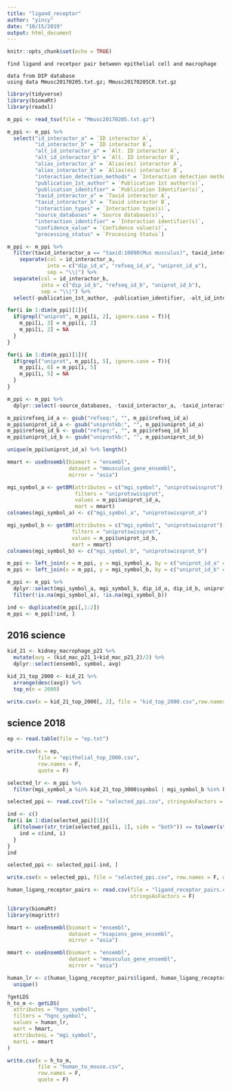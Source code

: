 ```yaml
---
title: "ligand_receptor"
author: "yincy"
date: "10/15/2019"
output: html_document
---
```


```r
knitr::opts_chunk$set(echo = TRUE)
```

```
find ligand and recetpor pair between epithelial cell and macrophage  
```

```
data from DIP database 
using data Mmusc20170205.txt.gz; Mmusc20170205CR.txt.gz
```

```r
library(tidyverse)
library(biomaRt)
library(readxl)
```


```r
m_ppi <- read_tsv(file = "Mmusc20170205.txt.gz")
```


```r
m_ppi <- m_ppi %>% 
  select("id_interactor_a" = `ID interactor A`, 
         "id_interactor_b" = `ID interactor B`,
         "alt_id_interactor_a" = `Alt. ID interactor A`,
         "alt_id_interactor_b" = `Alt. ID interactor B`,
         "alias_interactor_a" = `Alias(es) interactor A`,
         "alias_interactor_b" = `Alias(es) interactor B`,
         "interaction_detection_methods" = `Interaction detection method(s)`,
         "publication_1st_author" = `Publication 1st author(s)`,
         "publication_identifier" = `Publication Identifier(s)`,
         "taxid_interactor_a" = `Taxid interactor A`,
         "taxid_interactor_b" = `Taxid interactor B`,
         "interaction_types" = `Interaction type(s)`,
         "source_databases" = `Source database(s)`,
         "interaction_identifier" = `Interaction identifier(s)`,
         "confidence_value" = `Confidence value(s)`,
         "processing_status" = `Processing Status`)
```


```r
m_ppi <- m_ppi %>% 
  filter(taxid_interactor_a == "taxid:10090(Mus musculus)", taxid_interactor_b == "taxid:10090(Mus musculus)") %>% 
    separate(col = id_interactor_a,
             into = c("dip_id_a", "refseq_id_a", "uniprot_id_a"),
             sep = "\\|") %>% 
  separate(col = id_interactor_b,
           into = c("dip_id_b", "refseq_id_b", "uniprot_id_b"),
           sep = "\\|") %>% 
  select(-publication_1st_author, -publication_identifier, -alt_id_interactor_a, -alt_id_interactor_b, -alias_interactor_a, -alias_interactor_b)
```


```r
for(i in 1:dim(m_ppi)[1]){
  if(grepl("uniprot", m_ppi[i, 2], ignore.case = T)){
    m_ppi[i, 3] = m_ppi[i, 2]
    m_ppi[i, 2] = NA
  }
}

for(i in 1:dim(m_ppi)[1]){
  if(grepl("uniprot", m_ppi[i, 5], ignore.case = T)){
    m_ppi[i, 6] = m_ppi[i, 5]
    m_ppi[i, 5] = NA
  }
}

m_ppi <- m_ppi %>% 
  dplyr::select(-source_databases, -taxid_interactor_a, -taxid_interactor_b, -interaction_identifier, -processing_status)
```

```r
m_ppi$refseq_id_a <- gsub("refseq:", "", m_ppi$refseq_id_a)
m_ppi$uniprot_id_a <- gsub("uniprotkb:", "", m_ppi$uniprot_id_a)
m_ppi$refseq_id_b <- gsub("refseq:", "", m_ppi$refseq_id_b)
m_ppi$uniprot_id_b <- gsub("uniprotkb:", "", m_ppi$uniprot_id_b)
```

```r
unique(m_ppi$uniprot_id_a) %>% length()
```



```r
mmart <- useEnsembl(biomart = "ensembl", 
                    dataset = "mmusculus_gene_ensembl",
                    mirror = "asia")
```


```r
mgi_symbol_a <- getBM(attributes = c("mgi_symbol", "uniprotswissprot"),
                      filters = "uniprotswissprot",
                      values = m_ppi$uniprot_id_a,
                      mart = mmart)
colnames(mgi_symbol_a) <- c("mgi_symbol_a", "uniprotswissprot_a")

mgi_symbol_b <- getBM(attributes = c("mgi_symbol", "uniprotswissprot"),
                     filters = "uniprotswissprot",
                     values = m_ppi$uniprot_id_b,
                     mart = mmart)
colnames(mgi_symbol_b) <- c("mgi_symbol_b", "uniprotswissprot_b")
```


```r
m_ppi <- left_join(x = m_ppi, y = mgi_symbol_a, by = c("uniprot_id_a" = "uniprotswissprot_a"))
m_ppi <- left_join(x = m_ppi, y = mgi_symbol_b, by = c("uniprot_id_b" = "uniprotswissprot_b"))

m_ppi <- m_ppi %>% 
  dplyr::select(mgi_symbol_a, mgi_symbol_b, dip_id_a, dip_id_b, uniprot_id_a, uniprot_id_b, interaction_types, interaction_detection_methods, confidence_value) %>% 
  filter(!is.na(mgi_symbol_a), !is.na(mgi_symbol_b))

ind <- duplicated(m_ppi[,1:2])
m_ppi <- m_ppi[!ind, ]
```



## 2016 science  
```r
kid_21 <- kidney_macrophage_p21 %>%
  mutate(avg = (kid_mac_p21_1+kid_mac_p21_2)/2) %>% 
  dplyr::select(ensembl, symbol, avg) 
```

```r
kid_21_top_2000 <- kid_21 %>% 
  arrange(desc(avg)) %>% 
  top_n(n = 2000)
```

```r
write.csv(x = kid_21_top_2000[, 2], file = "kid_top_2000.csv",row.names = F, quote = F)
```



## science 2018  
```r
ep <- read.table(file = "ep.txt")
```

```r
write.csv(x = ep,
          file = "epithelial_top_2000.csv",
          row.names = F,
          quote = F)
```


```r
selected_lr <- m_ppi %>% 
  filter(mgi_symbol_a %in% kid_21_top_3000$symbol | mgi_symbol_b %in% kid_21_top_3000$symbol| mgi_symbol_a %in% ep$symbol | mgi_symbol_b %in% ep$symbol)
```


```r
selected_ppi <- read.csv(file = "selected_ppi.csv", stringsAsFactors = F)
```


```r
ind <- c()
for(i in 1:dim(selected_ppi)[1]){
  if(tolower(str_trim(selected_ppi[i, 1], side = "both")) == tolower(str_trim(selected_ppi[i, 2], side = "both"))){
    ind = c(ind, i)
  }
}
ind

selected_ppi <- selected_ppi[-ind, ]
```


```r
write.csv(x = selected_ppi, file = "selected_ppi.csv", row.names = F, quote = F)
```


```r
human_ligang_receptor_pairs <- read.csv(file = "ligand_receptor_pairs.csv", 
                                        stringsAsFactors = F)
```


```r
library(biomaRt)
library(magrittr)
```


```r
hmart <- useEnsembl(biomart = "ensembl",
                    dataset = "hsapiens_gene_ensembl",
                    mirror = "asia")

mmart <- useEnsembl(biomart = "ensembl",
                    dataset = "mmusculus_gene_ensembl",
                    mirror = "asia")
```

```r
human_lr <- c(human_ligang_receptor_pairs$ligand, human_ligang_receptor_pairs$receptor) %>% 
  unique()
```

```r
?getLDS
h_to_m <- getLDS(
  attributes = "hgnc_symbol",
  filters = "hgnc_symbol",
  values = human_lr,
  mart = hmart,
  attributesL = "mgi_symbol",
  martL = mmart
)
```

```r
write.csv(x = h_to_m, 
          file = "human_to_mouse.csv",
          row.names = F,
          quote = F)
```





